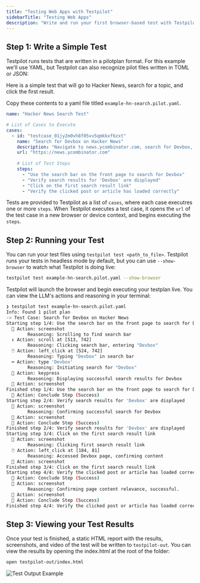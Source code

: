 ```yaml
---
title: "Testing Web Apps with Testpilot"
sidebarTitle: "Testing Web Apps"
description: "Write and run your first browser-based test with Testpilot. Learn how to create test plans, execute tests, and view detailed results."
---
```


## Step 1: Write a Simple Test[​](#step-1-write-a-simple-test "Direct link to Step 1: Write a Simple Test")

Testpilot runs tests that are written in a pilotplan format. For this example we'll use YAML, but
Testpilot can also recognize pilot files written in TOML or JSON:

Here is a simple test that will go to Hacker News, search for a topic, and click the first result.

Copy these contents to a yaml file titled `example-hn-search.pilot.yaml`.

```yaml
name: "Hacker News Search Test"

# List of Cases to Execute
cases:
  - id: "testcase_01jy2m0vh8f05vv5qmkkxf6zxt"
    name: "Search for Devbox on Hacker News"
    description: "Navigate to news.ycombinator.com, search for Devbox, and click the first search result"
    url: "https://news.ycombinator.com"
    
    # List of Test Steps
    steps:
      - "Use the search bar on the front page to search for Devbox"
      - "Verify search results for 'Devbox' are displayed"
      - "Click on the first search result link"
      - "Verify the clicked post or article has loaded correctly"
```

Tests are provided to Testpilot as a list of `cases`, where each case executres one or more `steps`.
When Testpilot executes a test case, it opens the `url` of the test case in a new browser or device
context, and begins executing the `steps`.

## Step 2: Running your Test[​](#step-2-running-your-test "Direct link to Step 2: Running your Test")

You can run your test files using `testpilot test <path_to_file>`. Testpilot runs your tests in
headless mode by default, but you can use `--show-browser` to watch what Testpilot is doing live:

```bash
testpilot test example-hn-search.pilot.yaml --show-browser
```

Testpilot will launch the browser and begin executing your testplan live. You can view the LLM's
actions and reasoning in your terminal:

```bash
❯ testpilot test example-hn-search.pilot.yaml
Info: Found 1 pilot plan
-> Test Case: Search for Devbox on Hacker News
Starting step 1/4: Use the search bar on the front page to search for Devbox
  📸 Action: screenshot
        Reasoning: Scrolling to find search bar
  ↕️ Action: scroll at [513, 742]
        Reasoning: Clicking search bar, entering "Devbox"
  🖱️ Action: left_click at [524, 742]
        Reasoning: Typing "Devbox" in search bar
  ⌨️ Action: type 'Devbox'
        Reasoning: Initiating search for "Devbox"
  🎹 Action: keypress
        Reasoning: Displaying successful search results for Devbox
  📸 Action: screenshot
Finished step 1/4: Use the search bar on the front page to search for Devbox
  🏁 Action: Conclude Step (Success)
Starting step 2/4: Verify search results for 'Devbox' are displayed
  📸 Action: screenshot
        Reasoning: Confirming successful search for Devbox
  📸 Action: screenshot
  🏁 Action: Conclude Step (Success)
Finished step 2/4: Verify search results for 'Devbox' are displayed
Starting step 3/4: Click on the first search result link
  📸 Action: screenshot
        Reasoning: Clicking first search result link
  🖱️ Action: left_click at [184, 81]
        Reasoning: Accessed Devbox page, confirming content
  📸 Action: screenshot
Finished step 3/4: Click on the first search result link
Starting step 4/4: Verify the clicked post or article has loaded correctly
  🏁 Action: Conclude Step (Success)
  📸 Action: screenshot
        Reasoning: Confirming page content relevance, successful.
  📸 Action: screenshot
  🏁 Action: Conclude Step (Success)
Finished step 4/4: Verify the clicked post or article has loaded correctly
```

## Step 3: Viewing your Test Results[​](#step-3-viewing-your-test-results "Direct link to Step 3: Viewing your Test Results")

Once your test is finished, a static HTML report with the results, screenshots, and video of the
test will be written to `testpilot-out`. You can view the results by opening the index.html at the
root of the folder:

```bash
open testpilot-out/index.html
```

![Test Output Example](./testpilot-test-output-example.png)
